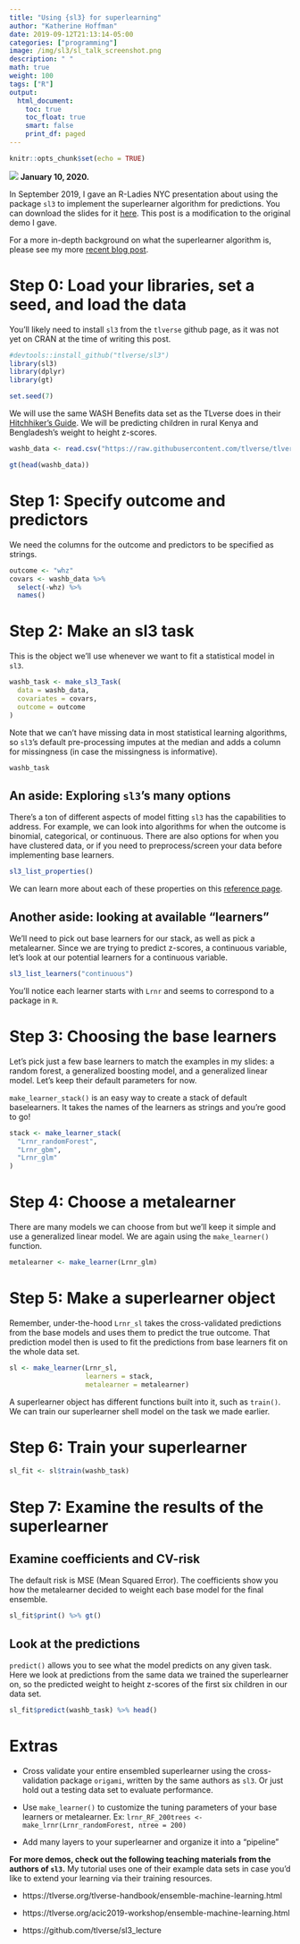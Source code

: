 ```yaml
---
title: "Using {sl3} for superlearning"
author: "Katherine Hoffman"
date: 2019-09-12T21:13:14-05:00
categories: ["programming"]
image: /img/sl3/sl_talk_screenshot.png
description: " "
math: true
weight: 100
tags: ["R"]
output: 
  html_document:
    toc: true
    toc_float: true
    smart: false
    print_df: paged
---
```


```r
knitr::opts_chunk$set(echo = TRUE)
```

![](/img/sl3/slide_deck.png) **January 10, 2020.**

In September 2019, I gave an R-Ladies NYC presentation about using the package `sl3` to implement the superlearner algorithm for predictions. You can download the slides for it [here](https://github.com/kathoffman/sl3-demo/raw/master/superlearning_slides_no_animation.pdf). This post is a modification to the original demo I gave.

For a more in-depth background on what the superlearner algorithm is, please see my more [recent blog post](khstats.com/blog/sl/sl).

# Step 0: Load your libraries, set a seed, and load the data

You'll likely need to install `sl3` from the `tlverse` github page, as it was not yet on CRAN at the time of writing this post.

```r
#devtools::install_github("tlverse/sl3")
library(sl3)
library(dplyr)
library(gt)
```

```r
set.seed(7)
```

We will use the same WASH Benefits data set as the TLverse does in their [Hitchhiker's Guide](https://tlverse.org/tlverse-handbook/). We will be predicting children in rural Kenya and Bengladesh's weight to height z-scores.

```r
washb_data <- read.csv("https://raw.githubusercontent.com/tlverse/tlverse-data/master/wash-benefits/washb_data.csv")
```

```r
gt(head(washb_data))
```

# Step 1: Specify outcome and predictors

We need the columns for the outcome and predictors to be specified as strings.

```r
outcome <- "whz"
covars <- washb_data %>%
  select(-whz) %>%
  names()
```

# Step 2: Make an sl3 task

This is the object we'll use whenever we want to fit a statistical model in `sl3`.

```r
washb_task <- make_sl3_Task(
  data = washb_data,
  covariates = covars,
  outcome = outcome
)
```

Note that we can't have missing data in most statistical learning algorithms, so `sl3`'s default pre-processing imputes at the median and adds a column for missingness (in case the missingness is informative).

```r
washb_task
```

## An aside: Exploring `sl3`'s many options

There's a ton of different aspects of model fitting `sl3` has the capabilities to address. For example, we can look into algorithms for when the outcome is binomial, categorical, or continuous. There are also options for when you have clustered data, or if you need to preprocess/screen your data before implementing base learners.

```r
sl3_list_properties()
```

We can learn more about each of these properties on this [reference page](https://tlverse.org/sl3/reference/index.html).

## Another aside: looking at available "learners"

We'll need to pick out base learners for our stack, as well as pick a metalearner. Since we are trying to predict z-scores, a continuous variable, let's look at our potential learners for a continuous variable.

```r
sl3_list_learners("continuous") 
```

You'll notice each learner starts with `Lrnr` and seems to correspond to a package in `R`.

# Step 3: Choosing the base learners

Let's pick just a few base learners to match the examples in my slides: a random forest, a generalized boosting model, and a generalized linear model. Let's keep their default parameters for now.

`make_learner_stack()` is an easy way to create a stack of default baselearners. It takes the names of the learners as strings and you're good to go!

```r
stack <- make_learner_stack(
  "Lrnr_randomForest", 
  "Lrnr_gbm",
  "Lrnr_glm"
)
```

# Step 4: Choose a metalearner

There are many models we can choose from but we'll keep it simple and use a generalized linear model. We are again using the `make_learner()` function.

```r
metalearner <- make_learner(Lrnr_glm)
```

# Step 5: Make a superlearner object

Remember, under-the-hood `Lrnr_sl` takes the cross-validated predictions from the base models and uses them to predict the true outcome. That prediction model then is used to fit the predictions from base learners fit on the whole data set.

```r
sl <- make_learner(Lrnr_sl, 
                   learners = stack,
                   metalearner = metalearner)
```

A superlearner object has different functions built into it, such as `train()`. We can train our superlearner shell model on the task we made earlier.

# Step 6: Train your superlearner

```r
sl_fit <- sl$train(washb_task)
```

# Step 7: Examine the results of the superlearner

## Examine coefficients and CV-risk

The default risk is MSE (Mean Squared Error). The coefficients show you how the metalearner decided to weight each base model for the final ensemble.

```r
sl_fit$print() %>% gt()
```

## Look at the predictions

`predict()` allows you to see what the model predicts on any given task. Here we look at predictions from the same data we trained the superlearner on, so the predicted weight to height z-scores of the first six children in our data set.

```r
sl_fit$predict(washb_task) %>% head()
```

# Extras

-   Cross validate your entire ensembled superlearner using the cross-validation package `origami`, written by the same authors as `sl3`. Or just hold out a testing data set to evaluate performance.

-   Use `make_learner()` to customize the tuning parameters of your base learners or metalearner. Ex: `lrnr_RF_200trees <- make_lrnr(Lrnr_randomForest, ntree = 200)`

-   Add many layers to your superlearner and organize it into a "pipeline"

**For more demos, check out the following teaching materials from the authors of `sl3`.** My tutorial uses one of their example data sets in case you'd like to extend your learning via their training resources.

-   https://tlverse.org/tlverse-handbook/ensemble-machine-learning.html

-   https://tlverse.org/acic2019-workshop/ensemble-machine-learning.html

-   https://github.com/tlverse/sl3_lecture
